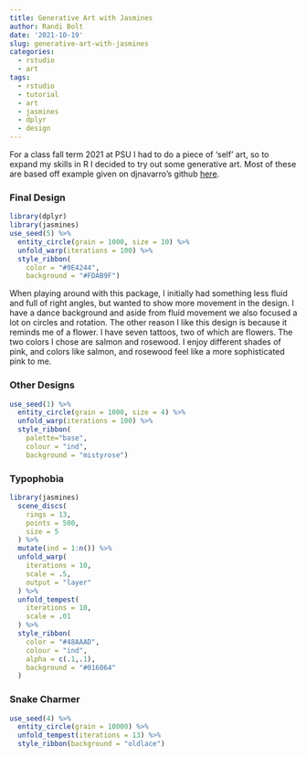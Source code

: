 ```yaml
---
title: Generative Art with Jasmines
author: Randi Bolt
date: '2021-10-19'
slug: generative-art-with-jasmines
categories:
  - rstudio
  - art
tags:
  - rstudio
  - tutorial
  - art
  - jasmines
  - dplyr
  - design
---
```


For a class fall term 2021 at PSU I had to do a piece of 'self' art, so to expand my skills in R I decided to try out some generative art. Most of these are based off example given on djnavarro's github [here](https://github.com/djnavarro/jasmines). 

### Final Design 

```r
library(dplyr) 
library(jasmines)
use_seed(5) %>%
  entity_circle(grain = 1000, size = 10) %>%
  unfold_warp(iterations = 100) %>%
  style_ribbon(
    color = "#9E4244",
    background = "#FDAB9F")
```

When playing around with this package, I initially had something less fluid and full of right angles, but wanted to show more movement in the design. I have a dance background and aside from fluid movement we also focused a lot on circles and rotation. The other reason I like this design is because it reminds me of a flower. I have seven tattoos, two of which are flowers. The two colors I chose are salmon and rosewood. I enjoy different shades of pink, and colors like salmon, and rosewood feel like a more sophisticated pink to me. 

### Other Designs
```r
use_seed(1) %>%
  entity_circle(grain = 1000, size = 4) %>%
  unfold_warp(iterations = 100) %>%
  style_ribbon(
    palette="base",
    colour = "ind",
    background = "mistyrose")
```

### Typophobia

```r
library(jasmines)
  scene_discs(
    rings = 13, 
    points = 500, 
    size = 5
  ) %>%
  mutate(ind = 1:n()) %>%
  unfold_warp(
    iterations = 10,
    scale = .5, 
    output = "layer" 
  ) %>%
  unfold_tempest(
    iterations = 10,
    scale = .01
  ) %>%
  style_ribbon(
    color = "#48AAAD",
    colour = "ind",
    alpha = c(.1,.1),
    background = "#016064" 
  ) 
```

### Snake Charmer

```r
use_seed(4) %>%
  entity_circle(grain = 10000) %>%
  unfold_tempest(iterations = 13) %>%
  style_ribbon(background = "oldlace")
```


